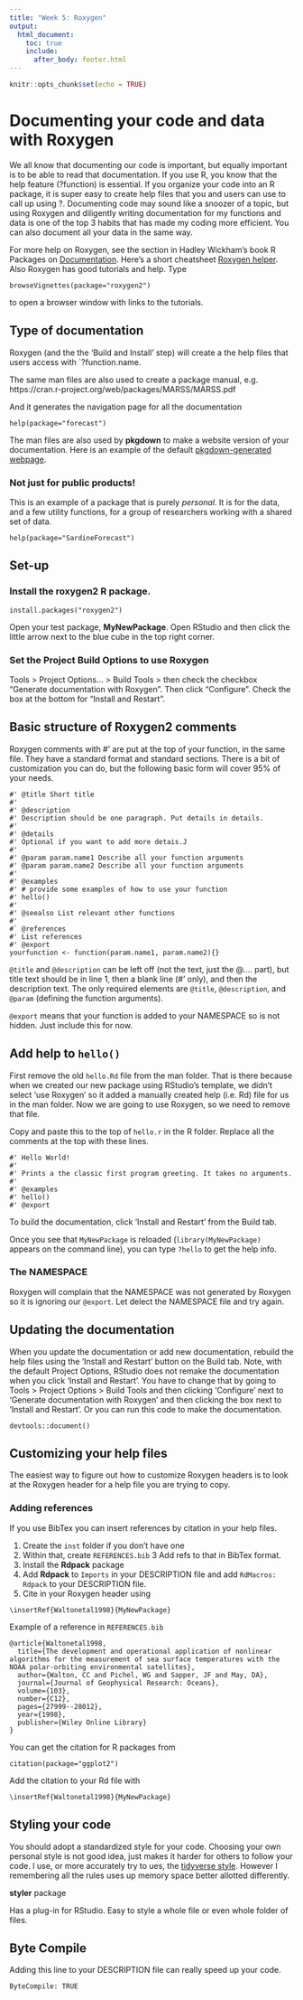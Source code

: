 ```yaml
---
title: "Week 5: Roxygen"
output:
  html_document:
    toc: true
    include:
      after_body: footer.html
---
```


```r
knitr::opts_chunk$set(echo = TRUE)
```

# Documenting your code and data with Roxygen

We all know that documenting our code is important, but equally important is to be able to read that documentation. If you use R, you know that the help feature (?function) is essential. If you organize your code into an R package, it is super easy to create help files that you and users can use to call up using ?. Documenting code may sound like a snoozer of a topic, but using Roxygen and diligently writing documentation for my functions and data is one of the top 3 habits that has made my coding more efficient. You can also document all your data in the same way.

For more help on Roxygen, see the section in Hadley Wickham's book R Packages on [Documentation](http://r-pkgs.had.co.nz/man.html). Here's a short cheatsheet [Roxygen helper](https://stuff.mit.edu/afs/athena/software/r/current/RStudio/resources/roxygen_help.html).  Also Roxygen has good tutorials and help. Type
```
browseVignettes(package="roxygen2")
```
to open a browser window with links to the tutorials.

## Type of documentation

Roxygen (and the the 'Build and Install' step) will create a the help files that users access with `?function.name.

The same man files are also used to create a package manual, e.g. 
https://cran.r-project.org/web/packages/MARSS/MARSS.pdf

And it generates the navigation page for all the documentation
```
help(package="forecast")
```

The man files are also used by **pkgdown** to make a website version of your documentation.
Here is an example of the default [pkgdown-generated webpage](http://jebyrnes.github.io/multifunc/index.html).

### Not just for public products!

This is an example of a package that is purely *personal*. It is for the data, and a few utility functions, for a group of researchers working with a shared set of data.

```
help(package="SardineForecast")
```


## Set-up

### Install the **roxygen2** R package.

```
install.packages("roxygen2")
```

Open your test package, **MyNewPackage**. Open RStudio and then click the little arrow next to the blue cube in the top right corner.

### Set the Project Build Options to use Roxygen

Tools > Project Options... > Build Tools > then check the checkbox "Generate documentation with Roxygen". Then click "Configure". Check the box at the bottom for "Install and Restart".

## Basic structure of Roxygen2 comments

Roxygen comments with #' are put at the top of your function, in the same file. They have a standard format and standard sections. There is a bit of customization you can do, but the following basic form will cover 95% of your needs.

```
#' @title Short title
#'
#' @description 
#' Description should be one paragraph. Put details in details.
#'
#' @details
#' Optional if you want to add more detais.J
#'
#' @param param.name1 Describe all your function arguments
#' @param param.name2 Describe all your function arguments
#'
#' @examples
#' # provide some examples of how to use your function
#' hello()
#'
#' @seealso List relevant other functions
#' 
#` @references 
#' List references
#' @export
yourfunction <- function(param.name1, param.name2){}
```

`@title` and `@description` can be left off (not the text, just the @.... part), but title text should be in line 1, then a blank line (#' only), and then the description text. The only required elements are `@title`, `@description`, and `@param` (defining the function arguments).

`@export` means that your function is added to your NAMESPACE so is not hidden.  Just include this for now.


## Add help to `hello()`

First remove the old `hello.Rd` file from the man folder. That is there because when we created our new package using RStudio's template, we didn't select 'use Roxygen' so it added a manually created help (i.e. Rd) file for us in the man folder. Now we are going to use Roxygen, so we need to remove that file.

Copy and paste this to the top of `hello.r` in the R folder. Replace all the comments at the top with these lines.

```
#' Hello World!
#'
#' Prints a the classic first program greeting. It takes no arguments.
#'
#' @examples
#' hello()
#' @export
```

To build the documentation, click 'Install and Restart' from the Build tab.

Once you see that `MyNewPackage` is reloaded (`library(MyNewPackage)` appears on the command line), you can type `?hello` to get the help info.

### The NAMESPACE

Roxygen will complain that the NAMESPACE was not generated by Roxygen so it is ignoring our `@export`. Let delect the NAMESPACE file and try again.

## Updating the documentation

When you update the documentation or add new documentation, rebuild the help files using the 'Install and Restart' button on the Build tab. Note, with the default Project Options, RStudio does not remake the documentation when you click 'Install and Restart'.  You have to change that by going to Tools > Project Options > Build Tools and then clicking 'Configure' next to 'Generate documentation with Roxygen' and then clicking the box next to 'Install and Restart'.  Or you can run this code to make the documentation.

```
devtools::document()
```


## Customizing your help files

The easiest way to figure out how to customize Roxygen headers is to look at the Roxygen header for a help file you are trying to copy.

### Adding references

If you use BibTex you can insert references by citation in your help files.

1. Create the `inst` folder if you don't have one
2. Within that, create `REFERENCES.bib`
3  Add refs to that in BibTex format.
4. Install the **Rdpack** package
5. Add **Rdpack** to `Imports` in your DESCRIPTION file and add `RdMacros: Rdpack` to your DESCRIPTION file.
3. Cite in your Roxygen header using
```
\insertRef{Waltonetal1998}{MyNewPackage}
```


Example of a reference in `REFERENCES.bib`

```
@article{Waltonetal1998,
  title={The development and operational application of nonlinear algorithms for the measurement of sea surface temperatures with the NOAA polar-orbiting environmental satellites},
  author={Walton, CC and Pichel, WG and Sapper, JF and May, DA},
  journal={Journal of Geophysical Research: Oceans},
  volume={103},
  number={C12},
  pages={27999--28012},
  year={1998},
  publisher={Wiley Online Library}
}
```

You can get the citation for R packages from 

```
citation(package="ggplot2")
```

Add the citation to your Rd file with

```
\insertRef{Waltonetal1998}{MyNewPackage}
```

## Styling your code

You should adopt a standardized style for your code. Choosing your own personal style is not good idea, just makes it harder for others to follow your code. I use, or more accurately try to ues, the [tidyverse style](https://style.tidyverse.org/). However I remembering all the rules uses up memory space better allotted differently.

**styler** package

Has a plug-in for RStudio. Easy to style a whole file or even whole folder of files.

## Byte Compile

Adding this line to your DESCRIPTION file can really speed up your code.

```
ByteCompile: TRUE
```



